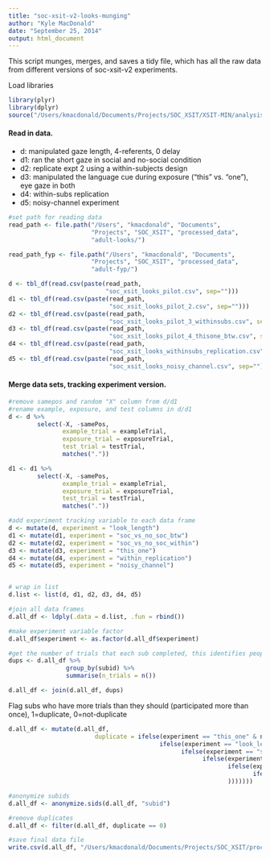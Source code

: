 ```yaml
---
title: "soc-xsit-v2-looks-munging"
author: "Kyle MacDonald"
date: "September 25, 2014"
output: html_document
---
```


This script munges, merges, and saves a tidy file, which has all the raw data from different versions of soc-xsit-v2 experiments. 

Load libraries 

```r
library(plyr)
library(dplyr)
source("/Users/kmacdonald/Documents/Projects/SOC_XSIT/XSIT-MIN/analysis/Ranalysis/useful.R")
```


#### Read in data. 
- d: manipulated gaze length, 4-referents, 0 delay
- d1: ran the short gaze in social and no-social condition
- d2: replicate expt 2 using a within-subjects design
- d3: manipulated the language cue during exposure ("this" vs. "one"), eye gaze in both
- d4: within-subs replication 
- d5: noisy-channel experiment

```r
#set path for reading data
read_path <- file.path("/Users", "kmacdonald", "Documents", 
                       "Projects", "SOC_XSIT", "processed_data", 
                       "adult-looks/")

read_path_fyp <- file.path("/Users", "kmacdonald", "Documents", 
                       "Projects", "SOC_XSIT", "processed_data", 
                       "adult-fyp/")

d <- tbl_df(read.csv(paste(read_path, 
                           "soc_xsit_looks_pilot.csv", sep="")))
d1 <- tbl_df(read.csv(paste(read_path, 
                            "soc_xsit_looks_pilot_2.csv", sep="")))
d2 <- tbl_df(read.csv(paste(read_path, 
                            "soc_xsit_looks_pilot_3_withinsubs.csv", sep="")))
d3 <- tbl_df(read.csv(paste(read_path, 
                            "soc_xsit_looks_pilot_4_thisone_btw.csv", sep="")))
d4 <- tbl_df(read.csv(paste(read_path, 
                            "soc_xsit_looks_withinsubs_replication.csv", sep="")))
d5 <- tbl_df(read.csv(paste(read_path, 
                            "soc_xsit_looks_noisy_channel.csv", sep="")))
```

#### Merge data sets, tracking experiment version. 

```r
#remove samepos and random "X" column from d/d1
#rename example, exposure, and test columns in d/d1
d <- d %>%
        select(-X, -samePos, 
               example_trial = exampleTrial, 
               exposure_trial = exposureTrial,
               test_trial = testTrial,
               matches("."))

d1 <- d1 %>%
        select(-X, -samePos, 
               example_trial = exampleTrial, 
               exposure_trial = exposureTrial,
               test_trial = testTrial,
               matches("."))

#add experiment tracking variable to each data frame
d <- mutate(d, experiment = "look_length")
d1 <- mutate(d1, experiment = "soc_vs_no_soc_btw")
d2 <- mutate(d2, experiment = "soc_vs_no_soc_within")
d3 <- mutate(d3, experiment = "this_one")
d4 <- mutate(d4, experiment = "within_replication")
d5 <- mutate(d5, experiment = "noisy_channel")


# wrap in list 
d.list <- list(d, d1, d2, d3, d4, d5)

#join all data frames
d.all_df <- ldply(.data = d.list, .fun = rbind())

#make experiment variable factor
d.all_df$experiment <- as.factor(d.all_df$experiment)

#get the number of trials that each sub completed, this identifies people who participated more than once
dups <- d.all_df %>%
                group_by(subid) %>%
                summarise(n_trials = n())

d.all_df <- join(d.all_df, dups)
```

Flag subs who have more trials than they should (participated more than once), 1=duplicate, 0=not-duplicate

```r
d.all_df <- mutate(d.all_df, 
                        duplicate = ifelse(experiment == "this_one" & n_trials > 16, 1, 
                                          ifelse(experiment == "look_length" & n_trials > 20, 1, 
                                                ifelse(experiment == "soc_vs_no_soc_btw" & n_trials > 20, 1,
                                                      ifelse(experiment == "soc_vs_no_soc_within" & n_trials > 36, 1,
                                                             ifelse(experiment == "within_replication" & n_trials > 36, 1,
                                                                    ifelse(experiment == "noisy_channel" & n_trials > 20, 1, 0
                                                             )))))))

#anonymize subids
d.all_df <- anonymize.sids(d.all_df, "subid")

#remove duplicates
d.all_df <- filter(d.all_df, duplicate == 0)

#save final data file
write.csv(d.all_df, "/Users/kmacdonald/Documents/Projects/SOC_XSIT/processed_data/adult-looks/soc_xsit_data_all.csv", row.names=F)
```

